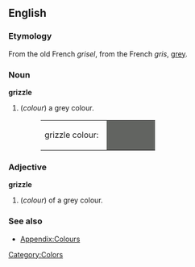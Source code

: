 ==English==

===Etymology===
From the old French ''grisel'', from the French ''gris'', [[grey]].

===Noun===
'''grizzle'''
#(''colour'') a grey colour.
#:<table><tr><td>grizzle colour: &nbsp;</td><td bgcolor="#626461" width="80">&nbsp; </td></tr></table>

===Adjective===
'''grizzle'''
#(''colour'') of a grey colour.

===See also===
*[[Wiktionary_Appendix:Colours|Appendix:Colours]]

[[Category:Colors]]